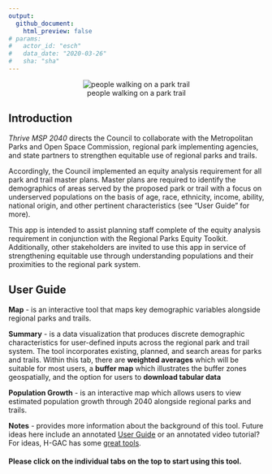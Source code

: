 ```yaml
---
output: 
  github_document:
    html_preview: false
# params: 
#   actor_id: "esch" 
#   data_date: "2020-03-26"
#   sha: "sha"
---
```

<center>
![people walking on a park trail](www/Walk-on-path.png)
</center>

## Introduction

*Thrive MSP 2040* directs the Council to collaborate with the Metropolitan Parks and Open Space Commission, regional park implementing agencies, and state partners to strengthen equitable use of regional parks and trails.


Accordingly, the Council implemented an equity analysis requirement for all park and trail master plans. Master plans are required to identify the demographics of areas served by the proposed park or trail with a focus on underserved populations on the basis of age, race, ethnicity, income, ability, national origin, and other pertinent characteristics (see "User Guide" for more).


This app is intended to assist planning staff complete of the equity analysis requirement in conjunction with the <a>Regional Parks Equity Toolkit</a>. Additionally, other stakeholders are invited to use this app in service of strengthening equitable use through understanding populations and their proximities to the regional park system.


## User Guide

**Map** - is an interactive tool that maps key demographic variables alongside regional parks and trails.
        
**Summary** - is a data visualization that produces discrete demographic characteristics for user-defined inputs across the regional park and trail system. The tool incorporates existing, planned, and search areas for parks and trails. Within this tab, there are **weighted averages** which will be suitable for most users, a **buffer map** which illustrates the buffer zones geospatially, and the option for users to **download tabular data**


**Population Growth** - is an interactive map which allows users to view estimated population growth through 2040 alongside regional parks and trails.

**Notes** - provides more information about the background of this tool. Future ideas here include an annotated [User Guide](https://datalab.h-gac.com/equity/Regional_Equity_Tool_Userguide.pdf) or an annotated video tutorial? For ideas, H-GAC has some [great tools](https://www.h-gac.com/interactive-web-applications/default.aspx).

#### **Please click on the individual tabs on the top to start using this tool.**


<!-- ## ACS Variable Dictionary  -->

<!-- Statistics produced for American Community Survey and included in ACS tables are survey-based estimates and are subject to error. The errors derive from research design (including instrument bias, data frame, and sampling), the survey data collection (non-response bias and response errors), and processing by the Census Bureau (data coding, compilation processes, and case weighting), as well as statistical inference error and uncertainty (which are related to sample size and variance within the measured attributes).   -->



<!-- The American Community Survey (ACS, 2014-2018) is the primary data source for this tool. Specific variables which can be evaluated in this tool include: -->

<!-- **Age:** specific park/trail amenities are attractive to different age groups (e.g. younger populations may prefer play structures while older populations may prefer benches). -->

<!-- - Under 15 -->
<!-- - Age 15-24 -->
<!-- - Age 25-64 -->
<!-- - Over 65 -->

<!-- **Race:** BIPOC (Black, Indigenous, and People of Color) populations are historically undeserved by regional parks and trails.  -->

<!-- - American Indian  -->
<!-- - Asian  -->
<!-- - Black  -->
<!-- - Other + Multiracial  -->
<!-- - White - consider using (100% - %White) to evaluate %BIPOC -->

<!-- **Ethnicity:** ethnicity is measured separately from race in the ACS, although race and ethnicity are often linked in practice. Hispanic populations are historically underserved by regional parks and trails. -->

<!-- - Hispanic  -->
<!-- - Non-Hispanic -->

<!-- **Income:** lower income households are historically underserved by regional parks/trails. -->

<!-- - Mean household income -->

<!-- **Transportation:** households without vehicles may access regional parks/trails differently than households with vehicles. -->

<!-- - Households without a vehicle -->

<!-- **Language:** language proficiency may inform written and oral communications by regional parks/trails -->

<!-- - Speaking English less than very well  -->
<!-- - Speaking Spanish -->

<!-- **Ability:** Populations with disabilities are historically underserved by regional parks and trails. These data are suppressed at the block-group level, so cannot be evaluated here although we do note the importance of considering ability to strengthen equitable use of regional parks and trails.") -->

